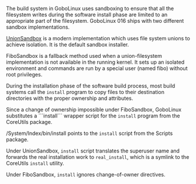 {{ToC}}
The build system in GoboLinux uses sandboxing to
ensure that all the filesystem writes during the software
install phase are limited to an appropriate part of the
filesystem. GoboLinux 016 ships with two different sandbox
implementations. 

[[UnionSandbox]] is a modern implementation which uses file
system unions to achieve isolation. It is the default
sandbox installer.

FiboSandbox is a fallback method used when a union-filesystem
implementation is not available in the running kernel.
It sets up an isolated environment and commands are
run by a special user (named fibo) without root privileges.

During the installation phase of the software build process, 
most build systems call the <code>install</code>
program to copy files to their destination
directories with the proper ownership and attributes.

Since a change of ownership impossible under FiboSandbox,
GoboLinux substitutes a ```install``` wrapper script for the
<code>install</code> program from the CoreUtils package. 

/System/Index/bin/install points to the <code>install</code>
script from the Scripts package.

Under UnionSandbox, <code>install</code> script translates
the superuser name and forwards the real installation work
to <code>real_install</code>, which is a symlink to the
CoreUtils <code>install</code> utility.

Under FiboSandbox, <code>install</code> ignores
change-of-owner directives.
